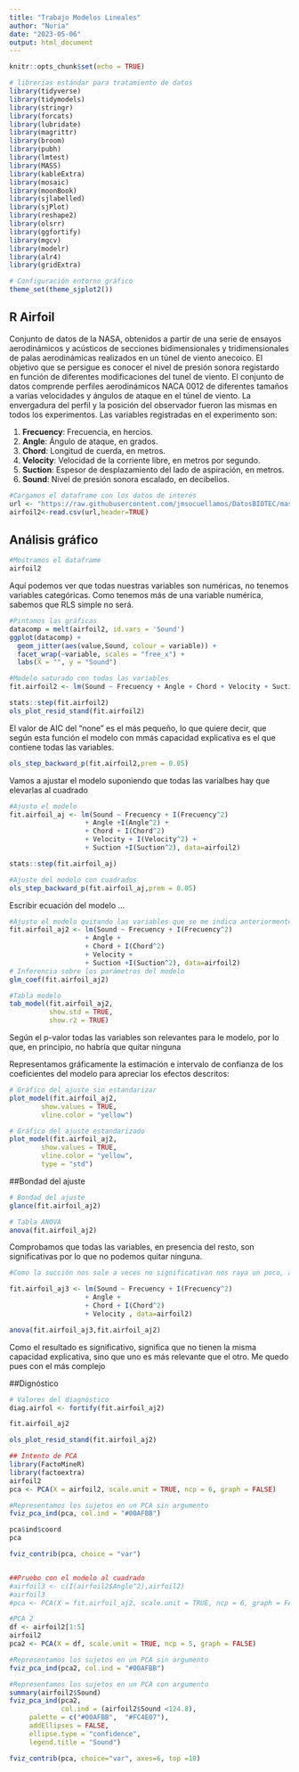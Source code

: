 ---
title: "Trabajo Modelos Lineales"
author: "Nuria"
date: "2023-05-06"
output: html_document
---

```{r setup, include=FALSE}
knitr::opts_chunk$set(echo = TRUE)
```

```{r librerias,echo=TRUE,error=FALSE,warning=FALSE,message=FALSE}
# librerias estándar para tratamiento de datos
library(tidyverse)
library(tidymodels)
library(stringr)
library(forcats)
library(lubridate)
library(magrittr)
library(broom)
library(pubh)
library(lmtest)
library(MASS)
library(kableExtra)
library(mosaic)
library(moonBook)
library(sjlabelled)
library(sjPlot)
library(reshape2)
library(olsrr)
library(ggfortify)
library(mgcv)
library(modelr)
library(alr4)
library(gridExtra)
```

```{r}
# Configuración entorno gráfico
theme_set(theme_sjplot2())
```

## R Airfoil 
Conjunto de datos de la NASA, obtenidos a partir de una serie de ensayos aerodinámicos y acústicos de secciones bidimensionales y tridimensionales de palas aerodinámicas realizados en un túnel de viento anecoico. El objetivo que se persigue es conocer el nivel de presión sonora registardo en función de diferentes modificaciones del tunel de viento. El conjunto de datos comprende perfiles aerodinámicos NACA 0012 de diferentes tamaños a varias velocidades y ángulos de ataque en el túnel de viento. La envergadura del perfil y la posición del observador fueron las mismas en todos los experimentos. Las variables registradas en el experimento son:

1.  **Frecuency**: Frecuencia, en hercios.
2.  **Angle**: Ángulo de ataque, en grados.
3.  **Chord**: Longitud de cuerda, en metros.
4.  **Velocity**: Velocidad de la corriente libre, en metros por segundo.
5.  **Suction**: Espesor de desplazamiento del lado de aspiración, en metros.
6.  **Sound**: Nivel de presión sonora escalado, en decibelios.

```{r}
#Cargamos el dataframe con los datos de interés 
url <- "https://raw.githubusercontent.com/jmsocuellamos/DatosBIOTEC/master/CaseStudies/Airfoil/airfoil_self_noise.csv"
airfoil2<-read.csv(url,header=TRUE)
```

## Análisis gráfico 

```{r}
#Mostramos el dataframe
airfoil2
```
Aquí podemos ver que todas nuestras variables son numéricas, no tenemos variables categóricas. Como tenemos más de una variable numérica, sabemos que RLS simple no será. 

```{r}
#Pintamos las gráficas 
datacomp = melt(airfoil2, id.vars = 'Sound')
ggplot(datacomp) + 
  geom_jitter(aes(value,Sound, colour = variable)) + 
  facet_wrap(~variable, scales = "free_x") + 
  labs(X = "", y = "Sound")
```

```{r}
#Modelo saturado con todas las variables  
fit.airfoil2 <- lm(Sound ~ Frecuency + Angle + Chord + Velocity + Suction, data=airfoil2)

stats::step(fit.airfoil2)
ols_plot_resid_stand(fit.airfoil2)
```

El valor de AIC del "none" es el más pequeño, lo que quiere decir, que según esta función el modelo con mmás capacidad explicativa es el que contiene todas las variables. 

```{r,warning=FALSE}
ols_step_backward_p(fit.airfoil2,prem = 0.05)
```

Vamos a ajustar el modelo suponiendo que todas las varialbes hay que elevarlas al cuadrado 

```{r,warning=FALSE}
#Ajusto el modelo 
fit.airfoil_aj <- lm(Sound ~ Frecuency + I(Frecuency^2)
                   + Angle +I(Angle^2) +
                   + Chord + I(Chord^2) 
                   + Velocity + I(Velocity^2) + 
                   + Suction +I(Suction^2), data=airfoil2)

stats::step(fit.airfoil_aj)
```
```{r,warning=FALSE}
#Ajuste del modelo con cuadrados 
ols_step_backward_p(fit.airfoil_aj,prem = 0.05)
```

Escribir ecuación del modelo ...



```{r}
#Ajusto el modelo quitando las variables que se me indica anteriormente  
fit.airfoil_aj2 <- lm(Sound ~ Frecuency + I(Frecuency^2)
                   + Angle +
                   + Chord + I(Chord^2)
                   + Velocity + 
                   + Suction +I(Suction^2), data=airfoil2)
# Inferencia sobre los parámetros del modelo
glm_coef(fit.airfoil_aj2)
```
```{r}
#Tabla modelo
tab_model(fit.airfoil_aj2,
          show.std = TRUE,
          show.r2 = TRUE)
```

Según el p-valor todas las variables son relevantes para le modelo, por lo que, en principio, no habría que quitar ninguna 

Representamos gráficamente la estimación e intervalo de confianza de los coeficientes del modelo para apreciar los efectos descritos:

```{r}
# Gráfico del ajuste sin estandarizar 
plot_model(fit.airfoil_aj2, 
        show.values = TRUE, 
        vline.color = "yellow")
```

```{r}
# Gráfico del ajuste estandarizado 
plot_model(fit.airfoil_aj2, 
        show.values = TRUE, 
        vline.color = "yellow", 
        type = "std")
```


##Bondad del ajuste 
```{r}
# Bondad del ajuste
glance(fit.airfoil_aj2)

```
```{r}
# Tabla ANOVA
anova(fit.airfoil_aj2)
```


Comprobamos que todas las variables, en presencia del resto, son significativas por lo que no podemos quitar ninguna. 

```{r}
#Como la succión nos sale a veces no significativan nos raya un poco, asiq vmaos a probar a hacer un anova donde comparamos un modelo con succión y otro sin para ver si tendrian la misma capacidad explicativa. 

fit.airfoil_aj3 <- lm(Sound ~ Frecuency + I(Frecuency^2)
                   + Angle +
                   + Chord + I(Chord^2)
                   + Velocity , data=airfoil2)

anova(fit.airfoil_aj3,fit.airfoil_aj2)

```
Como el resultado es significativo, significa que no tienen la misma capacidad explicativa, sino que uno es más relevante que el otro. Me quedo pues con el más complejo 

##Dignóstico 

```{r}
# Valores del diagnóstico 
diag.airfol <- fortify(fit.airfoil_aj2)

fit.airfoil_aj2

ols_plot_resid_stand(fit.airfoil_aj2)
```

```{r}
## Intento de PCA 
library(FactoMineR)
library(factoextra)
airfoil2
pca <- PCA(X = airfoil2, scale.unit = TRUE, ncp = 6, graph = FALSE)

#Representamos los sujetos en un PCA sin argumento  
fviz_pca_ind(pca, col.ind = "#00AFBB")

pca$ind$coord
pca

fviz_contrib(pca, choice = "var")


##Pruebo con el modelo al cuadrado 
#airfoil3 <- c(I(airfoil2$Angle^2),airfoil2)
#airfoil3
#pca <- PCA(X = fit.airfoil_aj2, scale.unit = TRUE, ncp = 6, graph = FALSE)

```

```{r}
#PCA 2 
df <- airfoil2[1:5]
airfoil2
pca2 <- PCA(X = df, scale.unit = TRUE, ncp = 5, graph = FALSE)

#Representamos los sujetos en un PCA sin argumento  
fviz_pca_ind(pca2, col.ind = "#00AFBB")

#Representamos los sujetos en un PCA con argumento 
summary(airfoil2$Sound)
fviz_pca_ind(pca2,
             col.ind = (airfoil2$Sound <124.8),
     palette = c("#00AFBB",  "#FC4E07"), 
     addEllipses = FALSE,
     ellipse.type = "confidence",
     legend.title = "Sound")

fviz_contrib(pca, choice="var", axes=6, top =10)

```
